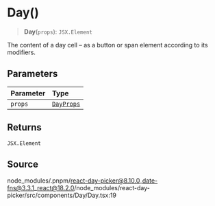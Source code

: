 # Day()

<a id="undefined" name="undefined"></a>

> **Day**(`props`): `JSX.Element`

The content of a day cell – as a button or span element according to its
modifiers.

## Parameters

| Parameter | Type |
| :------ | :------ |
| `props` | [`DayProps`](/docs/api/main/interfaces/DayProps.md) |

## Returns

`JSX.Element`

## Source

node\_modules/.pnpm/react-day-picker@8.10.0\_date-fns@3.3.1\_react@18.2.0/node\_modules/react-day-picker/src/components/Day/Day.tsx:19

